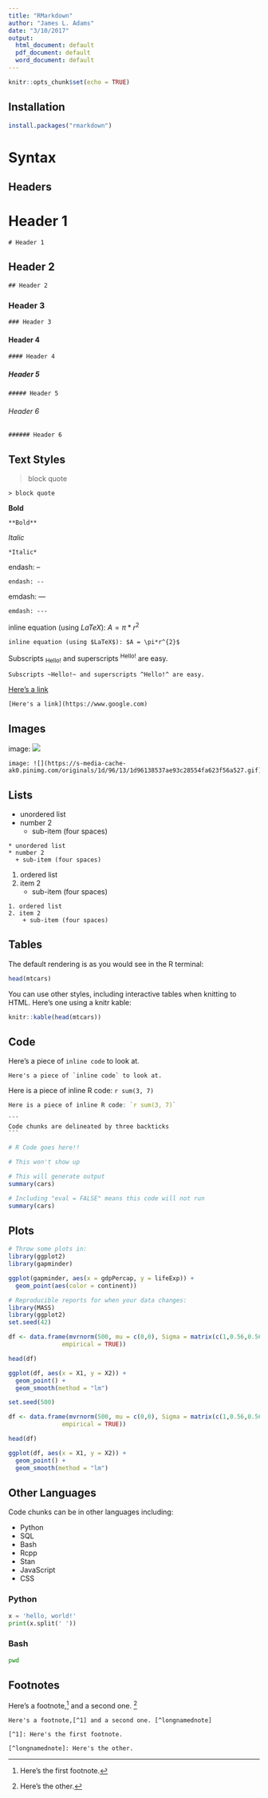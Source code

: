 ```yaml
---
title: "RMarkdown"
author: "James L. Adams"
date: "3/10/2017"
output:
  html_document: default
  pdf_document: default
  word_document: default
---
```


```r
knitr::opts_chunk$set(echo = TRUE)
```

## Installation

```r
install.packages("rmarkdown")
```

# Syntax
## Headers

# Header 1

```
# Header 1
```

## Header 2

```
## Header 2
```

### Header 3

```
### Header 3
```

#### Header 4

```
#### Header 4
```

##### Header 5

```
##### Header 5
```

###### Header 6

```
###### Header 6
```

## Text Styles

> block quote

```
> block quote
```

**Bold**

```
**Bold**
```

*Italic*

```
*Italic*
```

endash: --

```
endash: --
```

emdash: ---

```
emdash: ---
```

inline equation (using $LaTeX$): $A = \pi*r^{2}$

```
inline equation (using $LaTeX$): $A = \pi*r^{2}$
```

Subscripts ~Hello!~ and superscripts ^Hello!^ are easy.

```
Subscripts ~Hello!~ and superscripts ^Hello!^ are easy.
```

[Here's a link](https://www.google.com)

```
[Here's a link](https://www.google.com)
```

## Images

image: ![](https://s-media-cache-ak0.pinimg.com/originals/1d/96/13/1d96138537ae93c28554fa623f56a527.gif)

```
image: ![](https://s-media-cache-ak0.pinimg.com/originals/1d/96/13/1d96138537ae93c28554fa623f56a527.gif)
```

## Lists

* unordered list
* number 2
    + sub-item (four spaces)


```
* unordered list
* number 2
  + sub-item (four spaces)
```

1. ordered list
2. item 2
    + sub-item (four spaces)


```
1. ordered list
2. item 2
    + sub-item (four spaces)
```

## Tables

The default rendering is as you would see in the R terminal:
```r
head(mtcars)
```


You can use other styles, including interactive tables when knitting to HTML. Here's one using a knitr kable:
```r
knitr::kable(head(mtcars))
```


## Code    

Here's a piece of `inline code` to look at.

```
Here's a piece of `inline code` to look at.
```

Here is a piece of inline R code: `r sum(3, 7)`

```r
Here is a piece of inline R code: `r sum(3, 7)`
```


    ```
    Code chunks are delineated by three backticks
    ```

```r
# R Code goes here!!
```

```r
# This won't show up
```

```r
# This will generate output
summary(cars)
```


```r
# Including "eval = FALSE" means this code will not run
summary(cars)
```

## Plots
```r
# Throw some plots in:
library(ggplot2)
library(gapminder)

ggplot(gapminder, aes(x = gdpPercap, y = lifeExp)) +
  geom_point(aes(color = continent))

```


```r
# Reproducible reports for when your data changes:
library(MASS)
library(ggplot2)
set.seed(42)

df <- data.frame(mvrnorm(500, mu = c(0,0), Sigma = matrix(c(1,0.56,0.56,1), ncol = 2),
               empirical = TRUE))

head(df)

ggplot(df, aes(x = X1, y = X2)) +
  geom_point() +
  geom_smooth(method = "lm")

```

```r
set.seed(500)

df <- data.frame(mvrnorm(500, mu = c(0,0), Sigma = matrix(c(1,0.56,0.56,1), ncol = 2),
               empirical = TRUE))

head(df)

ggplot(df, aes(x = X1, y = X2)) +
  geom_point() +
  geom_smooth(method = "lm")
```


## Other Languages
Code chunks can be in other languages including:

* Python
* SQL
* Bash
* Rcpp
* Stan
* JavaScript
* CSS

### Python
```python
x = 'hello, world!'
print(x.split(' '))
```


### Bash
```bash
pwd
```


## Footnotes

Here's a footnote,[^1] and a second one. [^longnamednote]

[^1]: Here's the first footnote.

[^longnamednote]: Here's the other.

```
Here's a footnote,[^1] and a second one. [^longnamednote]

[^1]: Here's the first footnote.

[^longnamednote]: Here's the other.
```


